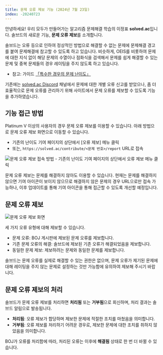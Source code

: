 ```yaml
---
title: 문제 오류 제보 기능 (2024년 7월 23일)
index: -20240723
---
```


안녕하세요! 우리 모두가 만들어가는 알고리즘 문제해결 학습의 이정표 **solved.ac**입니다. 솔브드의 새로운 기능, **문제 오류 제보**를 소개합니다.

솔브드는 오류 등으로 인하여 정상적인 방법으로 해결할 수 없는 문제에 문제해결 경고를 붙여 문제해결에 참고할 수 있도록 하고 있습니다. 비슷하게, OEIS를 비롯하여 문제에 대한 지식 없이 해당 문제의 수열이나 점화식을 검색해서 문제를 쉽게 해결할 수 있는 문제 및 중복 문제들의 경우 레이팅을 주지 않도록 하고 있습니다.

- 참고: 가이드 [「특수한 경우의 문제 난이도」](/ko/problem/level-unusual)

기존에는 [solved.ac Discord](https://solved.ac/community) 채널에서 문제에 대한 개별 오류 신고를 받았으나, 좀 더 효율적으로 문제 오류를 관리하기 위해 사이트에서 문제 오류를 제보할 수 있도록 기능을 추가하였습니다.

## 기능 접근 방법

Platinum V 이상의 사용자의 경우 문제 오류 제보를 이용할 수 있습니다. 아래 방법으로 문제 오류 제보 화면으로 이동할 수 있습니다. 

- 기존의 난이도 기여 페이지의 상단에서 [오류 제보] 메뉴 클릭
- 또는, `https://solved.ac/contribute/<문제 번호>/report` URL로 접속

![문제 오류 제보 접속 방법 - 기존의 난이도 기여 페이지의 상단에서 오류 제보 메뉴 클릭](./240723/access.png)

문제 오류 제보는 문제를 해결하지 않아도 이용할 수 있습니다. 현재는 문제를 해결하지 않으면 기여 아이콘이 보이지 않으므로 해결하지 않은 문제의 경우 URL으로만 접속 가능하나, 이후 업데이트를 통해 기여 아이콘을 통해 접근할 수 있도록 개선할 예정입니다.

## 문제 오류 제보

![문제 오류 제보 화면](./240723/report.png)

세 가지 오류 유형에 대해 제보할 수 있습니다.

- 문제 오류: BOJ 게시판에 제보된 문제 오류를 제보합니다.
- 기존 문제 오류의 해결: 솔브드에 제보된 기존 오류가 해결되었음을 제보합니다.
- 동일한 문제 제보: 제보하려는 문제와 동일한 문제를 제보합니다.

솔브드는 문제 오류를 실제로 해결할 수 있는 권한은 없으며, 문제 오류가 제기된 문제에 대해 레이팅을 주지 않는 문제로 설정하는 것만 가능함에 유의하여 제보해 주시기 바랍니다.

## 문제 오류 제보의 처리

솔브드가 문제 오류 제보를 처리하면 **처리됨** 또는 **거부됨**으로 회신하며, 처리 결과는 솔브드 알림으로 발송됩니다.

- **처리됨**: 오류 제보가 합당하며 제보한 문제에 적절한 조치를 마쳤음을 의미합니다.
- **거부됨**: 오류 제보를 처리하기 어려운 경우로, 제보한 문제에 대한 조치를 취하지 않았음을 의미합니다.

BOJ가 오류를 처리함에 따라, 처리된 오류는 이후에 **해결됨** 상태로 한 번 더 바뀔 수 있습니다.
